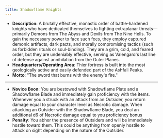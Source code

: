 ```yaml
---
title: Shadowflame Knights
---
```


- **Description**: A brutally effective, monastic order of battle-hardened knights who have dedicated themselves to fighting extraplanar threats—primarily Demons from The Abyss and Devils from The Nine Hells. To gain the necessary power to face such foes, they employ captured demonic artifacts, dark pacts, and morally compromising tactics (such as forbidden rituals or soul-binding). They are a grim, cold, and feared order, but they are undeniably effective, serving as Valengard's last line of defense against annihilation from the Outer Planes.
- **Headquarters/Operating Area**: Thier fortress is built into the most geologically active and easily defended part of the Ashfall Peaks.
- **Motto**: "The sword that burns with the enemy's fire."
---
- **Novice Boon**: You are bestowed with Shadowflame Plate and a Shadowflame Blade and immediately gain proficiency with the items. Whenever you a struck with an attack from an Outsider, you return damage equal to your character level as Necrotic damage. When attacking an Outsider with the Shadowflame Blade, you deal an additional d6 of Necrotic damage equal to you proficiency bonus
- **Penalty**: You abhor the presence of Outsiders and will be immediately hostile toward them. This could be anything from openly hostile to attack on sight depending on the nature of the Outsider.
